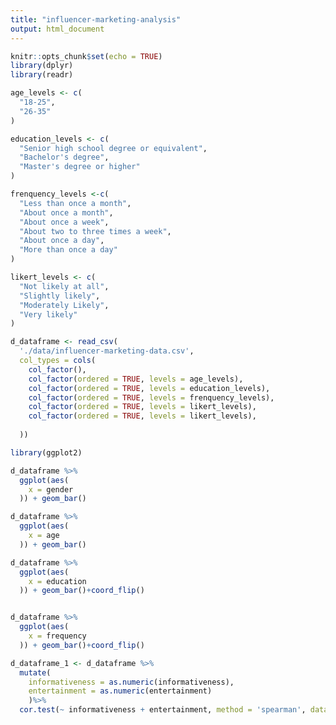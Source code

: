 ```yaml
---
title: "influencer-marketing-analysis"
output: html_document
---
```


```r
knitr::opts_chunk$set(echo = TRUE)
library(dplyr)
library(readr)

age_levels <- c(
  "18-25", 
  "26-35"
)

education_levels <- c(
  "Senior high school degree or equivalent",
  "Bachelor's degree",                     
  "Master's degree or higher"              
)

frenquency_levels <-c(
  "Less than once a month",
  "About once a month",
  "About once a week",
  "About two to three times a week",
  "About once a day",
  "More than once a day" 
)

likert_levels <- c(
  "Not likely at all",
  "Slightly likely",   
  "Moderately Likely",
  "Very likely"       
)

d_dataframe <- read_csv(
  './data/influencer-marketing-data.csv',
  col_types = cols(
    col_factor(),
    col_factor(ordered = TRUE, levels = age_levels),
    col_factor(ordered = TRUE, levels = education_levels),
    col_factor(ordered = TRUE, levels = frenquency_levels),
    col_factor(ordered = TRUE, levels = likert_levels),
    col_factor(ordered = TRUE, levels = likert_levels),
    
  ))
```


```r
library(ggplot2)

d_dataframe %>%
  ggplot(aes(
    x = gender
  )) + geom_bar()

d_dataframe %>%
  ggplot(aes(
    x = age
  )) + geom_bar()

d_dataframe %>%
  ggplot(aes(
    x = education
  )) + geom_bar()+coord_flip()


d_dataframe %>%
  ggplot(aes(
    x = frequency
  )) + geom_bar()+coord_flip()

```

```r
d_dataframe_1 <- d_dataframe %>%
  mutate(
    informativeness = as.numeric(informativeness),
    entertainment = as.numeric(entertainment)
    )%>%
  cor.test(~ informativeness + entertainment, method = 'spearman', data = .)

```





